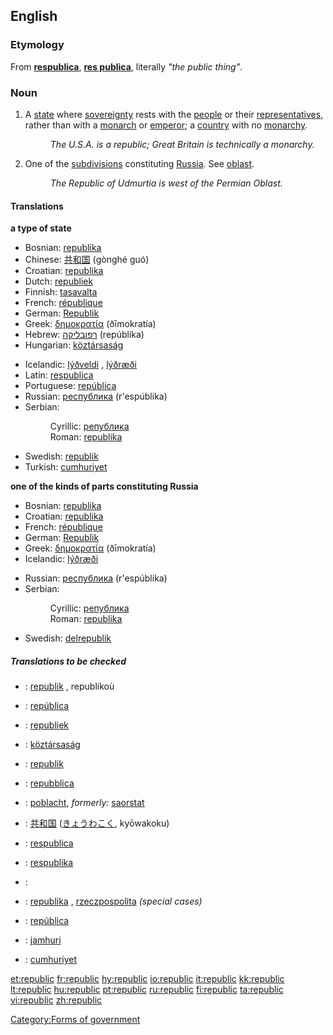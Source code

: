 {{wikipedia|Republic}}
<!--{{see|Republic}}-->
==English==

===Etymology===
From {{L.}} '''[[respublica]]''', '''[[res publica]]''', literally ''"the public thing"''.

===Noun===
{{en-noun}}

#A [[state]] where [[sovereignty]] rests with the [[people]] or their [[representatives]], rather than with a [[monarch]] or [[emperor]]; a [[country]] with no [[monarchy]].
#: ''The U.S.A. is a republic; Great Britain is technically a monarchy.''
#One of the [[subdivision]]s constituting [[Russia]]. See [[oblast]].
#:''The Republic of Udmurtia is west of the Permian Oblast.''
{{wikipedia|Republics of Russia}}

====Translations====
'''a type of state'''
{{top}}
*Bosnian: [[republika#Bosnian|republika]] {{f}}
*Chinese: [[共和国]] (gònghé guó)
*Croatian: [[republika#Croatian|republika]] {{f}}
*Dutch: [[republiek]] {{f}}
*Finnish: [[tasavalta]]
*French: [[république]] {{f}}
*German: [[Republik]] {{f}}
*Greek: [[δημοκρατία]] (ðīmokratía) {{f}}
*Hebrew: [[רפובליקה]] (repúblika) {{f}}
*Hungarian: [[köztársaság]]
{{mid}}
*Icelandic: [[lýðveldi]] {{n}}, [[lýðræði]] {{n}}
*Latin: [[respublica]] {{f}}
*Portuguese: [[república]] {{f}}
*Russian: [[республика]] (r'espúblika) {{f}}
*Serbian:
*:Cyrillic: [[република#Serbian|република]] {{f}}
*:Roman: [[republika#Serbian|republika]] {{f}}
*Swedish: [[republik]] {{c}}
*Turkish: [[cumhuriyet]]
{{bottom}}

'''one of the kinds of parts constituting Russia'''
{{top}}
*Bosnian: [[republika#Bosnian|republika]] {{f}}
*Croatian: [[republika#Croatian|republika]] {{f}}
*French: [[république]] {{f}}
*German: [[Republik]] {{f}}
*Greek: [[δημοκρατία]] (ðīmokratía) {{f}}
*Icelandic: [[lýðræði]] {{n}}
{{mid}}
*Russian: [[республика]] (r'espúblika) {{f}}
*Serbian:
*:Cyrillic: [[република#Serbian|република]] {{f}}
*:Roman: [[republika#Serbian|republika]] {{f}}
*Swedish: [[delrepublik]] {{c}}
{{bottom}}

=====Translations to be checked=====
{{checktrans}}
*{{ttbc|Breton}}: [[republik]] {{f}}, republikoù {{p}}
*{{ttbc|Catalan}}: [[república]] {{f}}
*{{ttbc|Dutch}}: [[republiek]]
*{{ttbc|Hungarian}}: [[köztársaság]]
*{{ttbc|Indonesian}}: [[republik]]
*{{ttbc|Italian}}: [[repubblica]] {{f}}
*{{ttbc|Irish}}: [[poblacht]], ''formerly:'' [[saorstat]]
*{{ttbc|Japanese}}: [[共和国]] ([[きょうわこく]], kyōwakoku)
*{{ttbc|Latin}}: [[respublica]]
*{{ttbc|Lithuanian}}: [[respublika]] {{f}}
*{{ttbc|Persian}}: {{FAchar|[[جمهوری]]}}
*{{ttbc|Polish}}: [[republika]] {{f}}, [[rzeczpospolita]] {{f}} ''(special cases)''
*{{ttbc|Spanish}}: [[república]] {{f}}
*{{ttbc|Swahili}}: [[jamhuri]]
*{{ttbc|Turkish}}: [[cumhuriyet]]

[[Category:Forms of government]]

[[et:republic]]
[[fr:republic]]
[[hy:republic]]
[[io:republic]]
[[it:republic]]
[[kk:republic]]
[[lt:republic]]
[[hu:republic]]
[[pt:republic]]
[[ru:republic]]
[[fi:republic]]
[[ta:republic]]
[[vi:republic]]
[[zh:republic]]